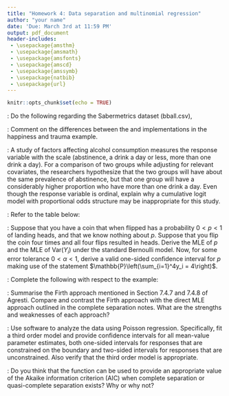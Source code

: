 ```yaml
---
title: "Homework 4: Data separation and multinomial regression"
author: "your name"
date: 'Due: March 3rd at 11:59 PM'
output: pdf_document
header-includes: 
 - \usepackage{amsthm}
 - \usepackage{amsmath}
 - \usepackage{amsfonts}
 - \usepackage{amscd}
 - \usepackage{amssymb}
 - \usepackage{natbib}
 - \usepackage{url}
---
```


\allowdisplaybreaks

\newcommand{\Var}{\mathrm{Var}}
\newcommand{\Prob}{\mathbb{P}}
\newcommand{\E}{\mathrm{E}}
\newcommand{\R}{\mathbb{R}}
\newcommand{\inner}[1]{\langle #1 \rangle}
\newcommand{\yobs}{y_{\text{obs}}}

```r
knitr::opts_chunk$set(echo = TRUE)
```



\noindent{\bf Problem 1}: Do the following regarding the Sabermetrics dataset (bball.csv), 
\begin{itemize}
  \item[(a)] Fit the \texttt{nnet} model and comment on the similarities and differences between the \texttt{nnet} and \texttt{VGAM} fits in the Sabermetrics example in the ordinal and multinomial regression notes. Report interesting conclusions using either implementation.
  \item[(b)] Provide recommendations on how an aspiring baseball player should approach hitting. You may want to consider success metrics like hits where hits = 1B + 2B + 3B + HR, or weighted hits where weighted hits = 1B + 2$\times$2B + 3$\times$3B + 4$\times$HR. Note these metrics are conditional on a ball being put into play in the context of this analysis.
\end{itemize}




\vspace*{1cm}

\noindent{\bf Problem 2}: Comment on the differences between the \texttt{vglm} and \texttt{polr} implementations in the happiness and trauma example.


\vspace*{1cm}

\noindent{\bf Problem 3}: A study of factors affecting alcohol consumption measures the response variable with the scale (abstinence, a drink a day or less, more than one drink a day). For a comparison of two groups while adjusting for relevant covariates, the researchers hypothesize that the two groups will have about the same prevalence of abstinence, but that one group will have a considerably higher proportion who have more than one drink a day. Even though the response variable is ordinal, explain why a cumulative logit model with proportional odds structure may be inappropriate for this study.

\vspace*{1cm}

\noindent{\bf Problem 4}: Refer to the table below:

\begin{center}
\begin{tabular}{llccc}
\hline 
	& & \multicolumn{3}{c}{Belief in Heaven} \\
    \cline{3-5} 
Race & Gender & Yes & Unsure & No \\	
\hline
Black & Female &  88 &  16 & 2 \\
 	  &   Male &  54 &  17 & 5 \\
White & Female & 397 & 141 & 24 \\
  	  & Male   & 235 & 189 & 39 \\
\hline
	
\end{tabular}
	
\end{center}


\begin{itemize}
\item[(a)] Fit the model
$$
 \log(\pi_j/\pi_3) = \alpha_j + \beta_j^Gx_1 + \beta_j^R x_2, \qquad j = 1,2.
$$
\item[(b)] Find the prediction equation for $\log(\pi_1/\pi_2)$.
\item[(c)] Treating belief in heaven as ordinal fit and interpret a cumulative logit model and a cumulative probit model. Compare results and state interpretations in each case.
\end{itemize}


\vspace*{1cm}


\noindent{\bf Problem 5}: Suppose that you have a coin that when flipped has a probability $0 < p < 1$ of landing heads, and that we know nothing about $p$. Suppose that you flip the coin four times and all four flips resulted in heads. Derive the MLE of $p$ and the MLE of $\Var(Y_i)$ under the standard Bernoulli model. Now, for some error tolerance $0 < \alpha < 1$, derive a valid one-sided confidence interval for $p$ making use of the statement $\Prob\left(\sum_{i=1}^4y_i = 4\right)$.

\vspace*{1cm}

\noindent{\bf Problem 6}: Complete the following with respect to the \texttt{endometrial} example:
\begin{itemize}
  \item[(a)] Write your own Fisher scoring algorithm for this example. Argue that $\hat\beta$ diverges in some sense as the iterations of your algorithm increase.
  \item[(b)] Show that the log likelihood has an asymptote in $\|\beta\|$.
  \item[(c)] Code the likelihood function for this dataset, pick a value of $\tilde\beta$ that is in the LCM, find an eigenvector of estimated Fisher information $\eta$ such that the likelihood asymptotes, and then show that the likelihood asymptotes in $\tilde\beta + s\eta$ as $s \to \infty$.
  \item[(d)] Explain why the likelihood asymptotes in $\tilde\beta + s\eta$ as $s \to \infty$.
\end{itemize}

\vspace*{1cm}

\noindent{\bf Problem 7}: Summarise the Firth approach mentioned in Section 7.4.7 and 7.4.8 of Agresti. Compare and contrast the Firth approach with the direct MLE approach outlined in the complete separation notes. What are the strengths and weaknesses of each approach?

\vspace*{1cm}

<!-- %\noindent{\bf Problem 4}: Use \texttt{glmdr} software to analyze the following data: -->
<!-- %\begin{verbatim} -->
<!-- %x <- 1:30 -->
<!-- %y <- c(rep(0, 12), rep(1, 11), rep(0, 7))	 -->
<!-- %\end{verbatim} -->
<!-- %Fit a logistic regression model that includes a quadratic $x$ term. Produce an informative plot of the estimated 95\% confidence intervals for the estimated mean-value parameters under this quadratic logistic model. -->

<!-- %\vspace*{1cm} -->

\noindent{\bf Problem 8}: Use \texttt{glmdr} software to analyze the \texttt{catrec.txt} data using Poisson regression. Specifically, fit a third order model and provide confidence intervals for all mean-value parameter estimates, both one-sided intervals for responses that are constrained on the boundary and two-sided intervals for responses that are unconstrained. Also verify that the third order model is appropriate.

\vspace*{1cm}

\noindent{\bf Problem 9}: Do you think that the \texttt{glm} function can be used to provide an appropriate value of the Akaike information criterion (AIC) when complete separation or quasi-complete separation exists? Why or why not?




